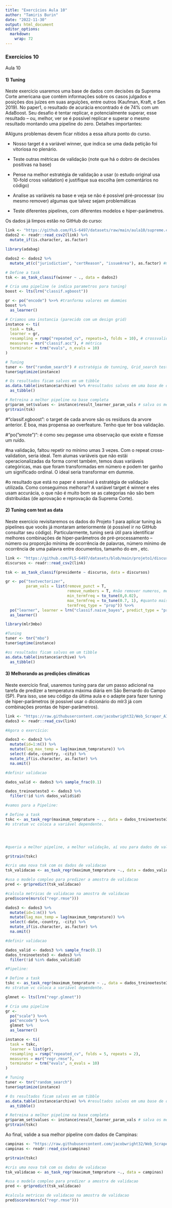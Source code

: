 ---
title: "Exercícios Aula 10"
author: "Tamiris Burin"
date: "2022-11-30"
output: html_document
editor_options: 
  markdown: 
    wrap: 72
---

### Exercícios 10

Aula 10

#### **1) Tuning** 

Neste exercício usaremos uma base de dados com decisões da Suprema Corte
americana que contém informações sobre os casos julgados e posições dos
juízes em suas arguições, entre outros (Kaufman, Kraft, e Sen 2019). No
paper1, o resultado de acurácia encontrado é de 74% com um AdaBoost. Seu
desafio é tentar replicar, e potencialmente superar, esse resultado --
ou, melhor, ver se é possível replicar e superar o mesmo resultado
montando uma pipeline do zero. Detalhes importantes:

#Alguns problemas devem ficar nítidos a essa altura ponto do curso.

-   Nosso target é a variável winner, que indica se uma dada petição foi
    vitoriosa no plenário.

-   Teste outras métricas de validação (note que há o dobro de decisões
    positivas na base)

-   Pense na melhor estratégia de validação a usar (o estudo original
    usa 10-fold cross validation) e justifique sua escolha (em
    comentários no código)

-   Analise as variáveis na base e veja se não é possível pré-processar
    (ou mesmo remover) algumas que talvez sejam problemáticas

-   Teste diferentes pipelines, com diferentes modelos e
    hiper-parâmetros.

Os dados já limpos estão no GitHub do curso:

```{r}
link <- "https://github.com/FLS-6497/datasets/raw/main/aula10/supreme.csv"
dados2 <- readr::read_csv2(link) %>%
  mutate_if(is.character, as.factor)
```

```{r}
library(adabag)
```

```{r}
dados2 <- dados2 %>% 
  mutate_at(c("jurisdiction", "certReason", "issueArea"), as.factor) #mudar só algumas
```

```{r}
# Define a task
tsk <- as_task_classif(winner ~ ., data = dados2)

# Cria uma pipeline (e indica parametros para tuning)
boost <- lts(lrn("classif.xgboost"))

gr <- po("encode") %>>% #tranforma valores em dummies
boost %>% 
  as_learner()

# Criamos uma instancia (parecido com um design grid)
instance <- ti(
  task = tsk,
  learner = gr,
  resampling = rsmp("repeated_cv", repeats=3, folds = 10), # crossvalidation
  measures = msr("classif.acc"), # métrica
  terminator = trm("evals", n_evals = 10)
)

# Tuning
tuner <- tnr("random_search") # estratégia de tunning, Grid_search testa exaustivmente todas as variáveis. Random_search 
tuner$optimize(instance)

# Os resultados ficam salvos em um tibble
as.data.table(instance$archive) %>% #resultados salvos em uma base de dados
  as_tibble()

# Retreina a melhor pipeline na base completa
gr$param_set$values <- instance$result_learner_param_vals # salva os melhores valores
gr$train(tsk)

```

\#"classif.xgboost": o target de cada arvore são os resíduos da arvore
anterior. É boa, mas propensa ao overfeature. Tenho que ter boa
validação.

\#"po("smote")": é como seu pegasse uma observação que existe e fizesse
um ruído.

#na validação, faltou repetir no mínimo umas 3 vezes. Com o repeat
cross-validation, seria ideal. Tem alumas variáveis que não estãi
operacionalizadas da forma corret também, temos duas variáveis
categóricas, mas que foram transformadas em número e podem ter ganho um
significado ordinal. O ideal seria transformar em dummie.

#o resultado que está no paper é sensível à estratégia de validação
utilizada. Como conseguimos melhorar? A variável target é winner e eles
usam accurácia, o que não é muito bom se as categorias não são bem
distribuídas (de aprovação e reprovação da Suprema Corte).

#### 2) Tuning com text as data 

Neste exercício revisitaremos os dados do Projeto 1 para aplicar tuning
às pipelines que vocês já montaram anteriormente (é possível ir no
GitHub consultar seu código). Particularmente, tuning será útil para
identificar melhores combinações de hiper-parâmetros de
pré-processamento -- número ou proporção mínima de ocorrência de
palavras, número mínimo de ocorrência de uma palavra entre documentos,
tamanho do em , etc.

```{r}
link <- "https://github.com/FLS-6497/datasets/blob/main/projeto1/discursos_pres_internacionais.csv?raw=true"
discursos <- readr::read_csv2(link)
```

```{r}
tsk <- as_task_classif(presidente ~ discurso, data = discursos)
```

```{r}
gr <- po("textvectorizer",
         param_vals = list(remove_punct = T,
                           remove_numbers = T, #não remover numeros, melhora tbm.
                           min_termfreq = to_tune(0,0.02),
                           max_termfreq = to_tune(0.7, 1), #quanto mais baixo o teto, melhor
                           termfreq_type = "prop")) %>>% 
  po("learner", learner = lrn("classif.naive_bayes", predict_type = "prob")) %>% 
  as_learner()
```

```{r}
library(mlr3mbo)
```

```{r}
#Tuning
tuner <- tnr("mbo")
tuner$optime(instance)
```

```{r}
#os resultados ficam salvos em um tibble
as.data.table(instance$archive) %>%
  as_tibble()
```

#### 3) Melhorando as predições climáticas 

Neste exercício final, usaremos tuning para dar um passo adicional na
tarefa de predizer a temperatura máxima diária em São Bernardo do Campo
(SP). Para isso, use seu código da última aula e o adapte para fazer
tuning de hiper-parâmetros (é possível usar o dicionário do mlr3 já com
combinações prontas de hiper-parâmetros).

```{r}
link <- "https://raw.githubusercontent.com/jacobwright32/Web_Scraper_AI_Core_Project/bb4865ae568e23ab8fadb6ea58cf117df2164ef3/web%20scraping/Cleaned%20Data/Brazil_Sao%20Bernardo%20Do%20Campo_Cleaned.csv"
dados3 <- readr::read_csv(link)
```

```{r}
#Agora o exercício:

dados3 <- dados2 %>% 
  mutate(id=1:n()) %>% 
  mutate(lag_max_temp = lag(maximum_temprature)) %>% 
  select(-date,-country, -city) %>% 
  mutate_if(is.character, as.factor) %>% 
  na.omit()

#definir validacao

dados_valid <- dados3 %>% sample_frac(0.1)

dados_treinoeteste3 <- dados3 %>% 
  filter(!id %in% dados_valid$id)

#vamos para a Pipeline:

# Define a task
tskc <- as_task_regr(maximum_temprature ~ ., data = dados_treinoeteste3) 
#o stratum vc coloca a variável dependente.




#queria a melhor pipeline, a melhor validação, aí vou para dados de valicação

gr$train(tskc)

#cris uma nova tsk com os dados de validacao
tsk_validacao <- as_task_regr(maximum_temprature ~., data = dados_valid)

#usa o modelo compleo para predizer a amostra de validacao
pred <- gr$predict(tsk_validacao)

#calcula metricas de validacao na amostra de validacao
pred$score(msrs(c("regr.rmse")))

```

```{r}
dados3 <- dados3 %>% 
  mutate(id=1:n()) %>% 
  mutate(lag_max_temp = lag(maximum_temprature)) %>% 
  select(-date,-country, -city) %>% 
  mutate_if(is.character, as.factor) %>% 
  na.omit()

#definir validacao

dados_valid <- dados3 %>% sample_frac(0.1)
dados_treinoeteste3 <- dados3 %>% 
  filter(!id %in% dados_valid$id)
```

```{r}
#Pipeline:

# Define a task
tskc <- as_task_regr(maximum_temprature ~ ., data = dados_treinoeteste3) 
#o stratum vc coloca a variável dependente.

glmnet <- lts(lrn("regr.glmnet"))

# Cria uma pipeline
gr <- 
  po("scale") %>>%
  po("encode") %>>% 
  glmnet %>% 
  as_learner()

instance <- ti(
  task = tskc,
  learner = list(gr),
  resampling = rsmp("repeated_cv", folds = 5, repeats = 2),
  measures = msr("regr.rmse"),
  terminator = trm("evals", n_evals = 10)
)

# Tuning
tuner <- tnr("random_search")
tuner$optimize(instance)

# Os resultados ficam salvos em um tibble
as.data.table(instance$archive) %>% #resultados salvos em uma base de dados
  as_tibble()

# Retreina a melhor pipeline na base completa
gr$param_set$values <- instance$result_learner_param_vals # salva os melhores valores
gr$train(tskc)
```

Ao final, valide a sua melhor pipeline com dados de Campinas:

```{r}
campinas <- "https://raw.githubusercontent.com/jacobwright32/Web_Scraper_AI_Core_Project/bb4865ae568e23ab8fadb6ea58cf117df2164ef3/web%20scraping/Cleaned%20Data/Brazil_Campinas_Cleaned.csv"
campinas <- readr::read_csv(campinas)
```

```{r}
gr$train(tskc)

#cris uma nova tsk com os dados de validacao
tsk_validacao <- as_task_regr(maximum_temprature ~., data = campinas)

#usa o modelo compleo para predizer a amostra de validacao
pred <- gr$predict(tsk_validacao)

#calcula metricas de validacao na amostra de validacao
pred$score(msrs(c("regr.rmse")))
```
